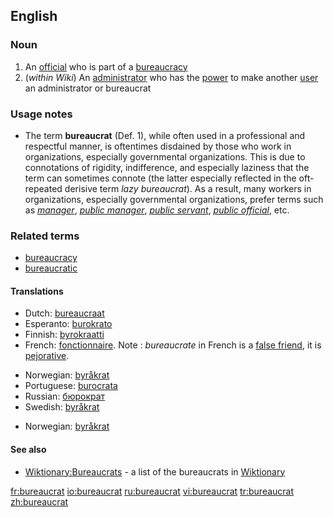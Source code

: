 ==English==

===Noun===
{{en-noun}}

# An [[official]] who is part of a [[bureaucracy]]
# (''within Wiki'') An [[administrator]] who has the [[power]] to make another [[user]] an administrator or bureaucrat

===Usage notes===
*The term '''bureaucrat''' (Def. 1), while often used in a professional and respectful manner, is oftentimes disdained by those who work in organizations, especially governmental organizations.  This is due to connotations of rigidity, indifference, and especially laziness that the term can sometimes connote (the latter especially reflected in the oft-repeated derisive term ''lazy bureaucrat'').  As a result, many workers in organizations, especially governmental organizations, prefer terms such as ''[[manager]]'', ''[[public manager]]'', ''[[public servant]]'', ''[[public official]]'', etc.

===Related terms===
*[[bureaucracy]]
*[[bureaucratic]]

====Translations====
{{rfc-level|Translations at L4+ not in L3 POS section}}
{{trans-top|official}}
*Dutch: [[bureaucraat]] {{m}}
*Esperanto: [[burokrato]]
*Finnish: [[byrokraatti]]
*French: [[fonctionnaire]]. Note : ''bureaucrate'' in French is a [[false friend]], it is [[pejorative]].
{{trans-mid}}
*Norwegian: [[byråkrat]] {{m}}
*Portuguese: [[burocrata]] {{mf}}
*Russian: [[бюрократ]] {{m}}
*Swedish: [[byråkrat]] {{c}}
{{trans-bottom}}

{{trans-top|administrator in Wiki}}
{{trans-mid}}
*Norwegian: [[byråkrat]]
{{trans-bottom}}

====See also====
* [[Wiktionary:Bureaucrats]] - a list of the bureaucrats in [[Wiktionary]]

[[fr:bureaucrat]]
[[io:bureaucrat]]
[[ru:bureaucrat]]
[[vi:bureaucrat]]
[[tr:bureaucrat]]
[[zh:bureaucrat]]